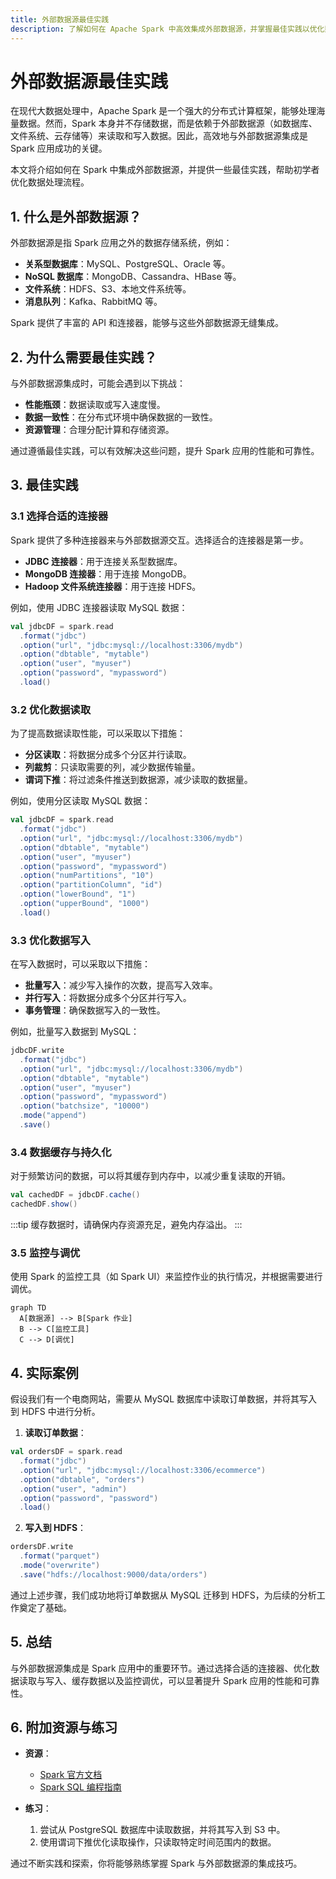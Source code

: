 ```yaml
---
title: 外部数据源最佳实践
description: 了解如何在 Apache Spark 中高效集成外部数据源，并掌握最佳实践以优化数据处理流程。
---
```


# 外部数据源最佳实践

在现代大数据处理中，Apache Spark 是一个强大的分布式计算框架，能够处理海量数据。然而，Spark 本身并不存储数据，而是依赖于外部数据源（如数据库、文件系统、云存储等）来读取和写入数据。因此，高效地与外部数据源集成是 Spark 应用成功的关键。

本文将介绍如何在 Spark 中集成外部数据源，并提供一些最佳实践，帮助初学者优化数据处理流程。

## 1. 什么是外部数据源？

外部数据源是指 Spark 应用之外的数据存储系统，例如：

- **关系型数据库**：MySQL、PostgreSQL、Oracle 等。
- **NoSQL 数据库**：MongoDB、Cassandra、HBase 等。
- **文件系统**：HDFS、S3、本地文件系统等。
- **消息队列**：Kafka、RabbitMQ 等。

Spark 提供了丰富的 API 和连接器，能够与这些外部数据源无缝集成。

## 2. 为什么需要最佳实践？

与外部数据源集成时，可能会遇到以下挑战：

- **性能瓶颈**：数据读取或写入速度慢。
- **数据一致性**：在分布式环境中确保数据的一致性。
- **资源管理**：合理分配计算和存储资源。

通过遵循最佳实践，可以有效解决这些问题，提升 Spark 应用的性能和可靠性。

## 3. 最佳实践

### 3.1 选择合适的连接器

Spark 提供了多种连接器来与外部数据源交互。选择适合的连接器是第一步。

- **JDBC 连接器**：用于连接关系型数据库。
- **MongoDB 连接器**：用于连接 MongoDB。
- **Hadoop 文件系统连接器**：用于连接 HDFS。

例如，使用 JDBC 连接器读取 MySQL 数据：

```scala
val jdbcDF = spark.read
  .format("jdbc")
  .option("url", "jdbc:mysql://localhost:3306/mydb")
  .option("dbtable", "mytable")
  .option("user", "myuser")
  .option("password", "mypassword")
  .load()
```

### 3.2 优化数据读取

为了提高数据读取性能，可以采取以下措施：

- **分区读取**：将数据分成多个分区并行读取。
- **列裁剪**：只读取需要的列，减少数据传输量。
- **谓词下推**：将过滤条件推送到数据源，减少读取的数据量。

例如，使用分区读取 MySQL 数据：

```scala
val jdbcDF = spark.read
  .format("jdbc")
  .option("url", "jdbc:mysql://localhost:3306/mydb")
  .option("dbtable", "mytable")
  .option("user", "myuser")
  .option("password", "mypassword")
  .option("numPartitions", "10")
  .option("partitionColumn", "id")
  .option("lowerBound", "1")
  .option("upperBound", "1000")
  .load()
```

### 3.3 优化数据写入

在写入数据时，可以采取以下措施：

- **批量写入**：减少写入操作的次数，提高写入效率。
- **并行写入**：将数据分成多个分区并行写入。
- **事务管理**：确保数据写入的一致性。

例如，批量写入数据到 MySQL：

```scala
jdbcDF.write
  .format("jdbc")
  .option("url", "jdbc:mysql://localhost:3306/mydb")
  .option("dbtable", "mytable")
  .option("user", "myuser")
  .option("password", "mypassword")
  .option("batchsize", "10000")
  .mode("append")
  .save()
```

### 3.4 数据缓存与持久化

对于频繁访问的数据，可以将其缓存到内存中，以减少重复读取的开销。

```scala
val cachedDF = jdbcDF.cache()
cachedDF.show()
```

:::tip
缓存数据时，请确保内存资源充足，避免内存溢出。
:::

### 3.5 监控与调优

使用 Spark 的监控工具（如 Spark UI）来监控作业的执行情况，并根据需要进行调优。

```mermaid
graph TD
  A[数据源] --> B[Spark 作业]
  B --> C[监控工具]
  C --> D[调优]
```

## 4. 实际案例

假设我们有一个电商网站，需要从 MySQL 数据库中读取订单数据，并将其写入到 HDFS 中进行分析。

1. **读取订单数据**：

```scala
val ordersDF = spark.read
  .format("jdbc")
  .option("url", "jdbc:mysql://localhost:3306/ecommerce")
  .option("dbtable", "orders")
  .option("user", "admin")
  .option("password", "password")
  .load()
```

2. **写入到 HDFS**：

```scala
ordersDF.write
  .format("parquet")
  .mode("overwrite")
  .save("hdfs://localhost:9000/data/orders")
```

通过上述步骤，我们成功地将订单数据从 MySQL 迁移到 HDFS，为后续的分析工作奠定了基础。

## 5. 总结

与外部数据源集成是 Spark 应用中的重要环节。通过选择合适的连接器、优化数据读取与写入、缓存数据以及监控调优，可以显著提升 Spark 应用的性能和可靠性。

## 6. 附加资源与练习

- **资源**：
  - [Spark 官方文档](https://spark.apache.org/docs/latest/)
  - [Spark SQL 编程指南](https://spark.apache.org/docs/latest/sql-programming-guide.html)

- **练习**：
  1. 尝试从 PostgreSQL 数据库中读取数据，并将其写入到 S3 中。
  2. 使用谓词下推优化读取操作，只读取特定时间范围内的数据。

通过不断实践和探索，你将能够熟练掌握 Spark 与外部数据源的集成技巧。